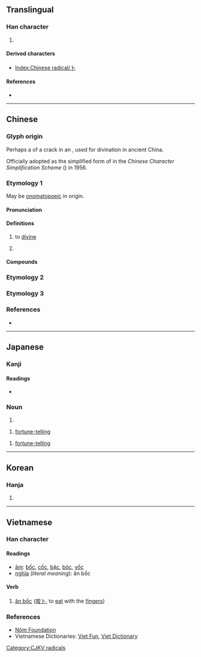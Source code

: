 {{also|蔔|ト}}
{{character info/new}}
==Translingual==
{{stroke order|type=animate}}

===Han character===
{{Han char|rn=25|rad=卜|as=00|sn=2|four=23000|canj=Y|ids=⿰丨丶}}

# {{mul-kangxi radical-def}}

====Derived characters====
* [[Index:Chinese radical/卜]]

====References====
* {{Han ref|kx=0157.250|dkj=02774|dj=0361.150|hdz=10091.110|uh=535C|ud=21340|bh=A452|bd=42066}}

----

==Chinese==

===Glyph origin===
{{Han etym}}
Perhaps a {{liushu|p|nocap=1}} of a crack in an {{w|oracle bone}}, used for divination in ancient China. 

Officially adopted as the simplified form of {{zh-l|*蔔}} in the ''Chinese Character Simplification Scheme'' ({{w2|zh|pref=《|s:漢字簡化方案|漢字簡化方案|suf=》}}) in 1956.

===Etymology 1===
{{zh-forms}}
May be [[onomatopoeia|onomatopoeic]] in origin. {{rfv-etym|zh}}

====Pronunciation====
{{zh-pron
|m=bǔ
|c=buk1
|h=pfs=puk
|mn=pok/tw:poh
|mn_note=poh - also written as 博; pok - surname (Mainland)
|w=
|mc=y
|oc=y
|cat=v,pn
}}

====Definitions====
{{zh-hanzi}}

# {{lb|zh|literary}} to [[divine]]
# {{surname|zh}}

====Compounds====
{{zh-der|卜卦|卜夜卜晝|卜兒|卜課|卜居|卜鄰|太卜|卜辭|卜者|卜征|卜老|卜日|卜筮|卜宅|卜年|卜窀穸|卜算|存亡未卜|占卜|問卜|卜度|吉卜賽人|卜吉|卜築|卜珓|卜易|卜婿|卜人|吉凶未卜|卜卜|卜祝|前途未卜|卜晝卜夜|不卜可知|狼卜食|玉枝卜壽|成都賣卜|拉卜楞|殷墟卜辭|未卜先知|油花卜|求神問卜|死生未卜|枚卜|貨卜|老醫少卜|耳卜|鳥卜|預卜|賣卜測字|貞卜文字|響卜|龜卜|賣卜|羊卜|醫卜星相|未卜}}

===Etymology 2===
{{zh-see|蔔}}

===Etymology 3===
{{zh-see|欲|v}}

===References===
* {{thcwd|64}}

----

==Japanese==

===Kanji===
{{ja-kanji|grade=8|rs=卜00}}

====Readings====
* {{ja-readings|goon=[[ほく]] (hoku)|kanon=[[ほく]] (hoku)|kanyoon=[[ぼく]] (boku)|kun=[[うらなう]] (uranau), [[うらない]] (uranai)}}

===Noun===
{{ja-noun|うらない}}

# {{alternative form of|ja|占い}}

{{ja-noun|ぼく}}

# {{lb|ja|archaic|sort=ほく'}} [[fortune-telling]]

{{ja-noun|うら}}

# {{lb|ja|archaic|sort=うら}} [[fortune-telling]]

----

==Korean==

===Hanja===
{{ko-hanja|hangeul=복|rv=bok|mr=pok|y=pok}}

# {{defn|ko|sort=卜00}}

----

==Vietnamese==

===Han character===
{{vi-hantu|rs=卜00}}

====Readings====
* [[音読|âm]]: [[bốc]], [[cốc]], [[bặc]], [[bóc]], [[vốc]]
* [[意義|nghĩa]] (''literal meaning''): ăn bốc

====Verb====
{{head|vi|verb|sc=Hant}}{{attention|vi|may need inflection template}}

# [[ăn bốc]] ([[咹卜]], to [[eat]] with the [[fingers]])

===References===
* [http://nomfoundation.org/common/nom_details.php?codepoint=535c Nôm Foundation]
* Vietnamese Dictionaries: [http://dict.vietfun.com Viet Fun], [http://www.vietdictionary.com Viet Dictionary]

[[Category:CJKV radicals]]

{{cln|vi|verbs}}